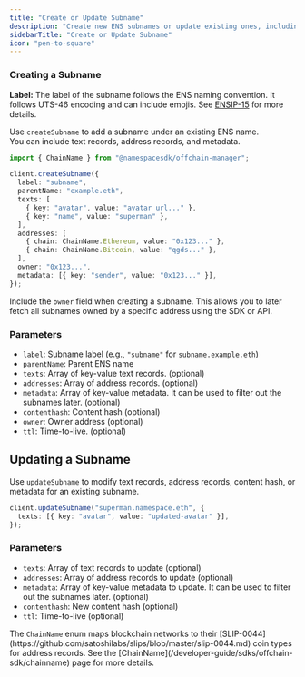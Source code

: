 ```yaml
---
title: "Create or Update Subname"
description: "Create new ENS subnames or update existing ones, including text and address records, metadata, and more."
sidebarTitle: "Create or Update Subname"
icon: "pen-to-square"
---
```


### Creating a Subname

<Note>
  <strong>Label:</strong> The label of the subname follows the ENS naming convention. It follows UTS-46 encoding and can include emojis. See <a href="https://docs.ens.domains/ensip/15/">ENSIP-15</a> for more details.
</Note>

Use `createSubname` to add a subname under an existing ENS name.  
You can include text records, address records, and metadata.

```typescript
import { ChainName } from "@namespacesdk/offchain-manager";

client.createSubname({
  label: "subname",
  parentName: "example.eth",
  texts: [
    { key: "avatar", value: "avatar url..." },
    { key: "name", value: "superman" },
  ],
  addresses: [
    { chain: ChainName.Ethereum, value: "0x123..." },
    { chain: ChainName.Bitcoin, value: "qgds..." },
  ],
  owner: "0x123...",
  metadata: [{ key: "sender", value: "0x123..." }],
});
```

<Tip>
Include the <code>owner</code> field when creating a subname. This allows you to later fetch all subnames owned by a specific address using the SDK or API.
</Tip>


### Parameters

- `label`: Subname label (e.g., `"subname"` for `subname.example.eth`)
- `parentName`: Parent ENS name
- `texts`: Array of key-value text records. (optional)
- `addresses`: Array of address records. (optional)
- `metadata`: Array of key-value metadata. It can be used to filter out the subnames later. (optional)
- `contenthash`: Content hash (optional)
- `owner`: Owner address (optional)
- `ttl`: Time-to-live. (optional)

## Updating a Subname

Use `updateSubname` to modify text records, address records, content hash, or metadata for an existing subname.

```typescript
client.updateSubname("superman.namespace.eth", {
  texts: [{ key: "avatar", value: "updated-avatar" }],
});
```

### Parameters

- `texts`: Array of text records to update (optional)
- `addresses`: Array of address records to update (optional)
- `metadata`: Array of key-value metadata to update. It can be used to filter out the subnames later. (optional)
- `contenthash`: New content hash (optional)
- `ttl`: Time-to-live (optional)

<Note>
The <code>ChainName</code> enum maps blockchain networks to their [SLIP-0044](https://github.com/satoshilabs/slips/blob/master/slip-0044.md) coin types for address records. See the [ChainName](/developer-guide/sdks/offchain-sdk/chainname) page for more details.
</Note>
